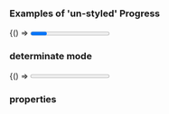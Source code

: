 
<Meta title="DCXLibrary/Progress" component={Progress} />

### Examples of 'un-styled' Progress

<Canvas>
  <Story name="indeterminate">
    {() => <Progress label="Progress" max={100} />}
  </Story>
</Canvas>

### determinate mode

<Canvas>
  <Story name="determinate">
    {() => <Progress label="Progress" max={100} value={80} />}
  </Story>
</Canvas>

### properties

<Props of={Progress} />
